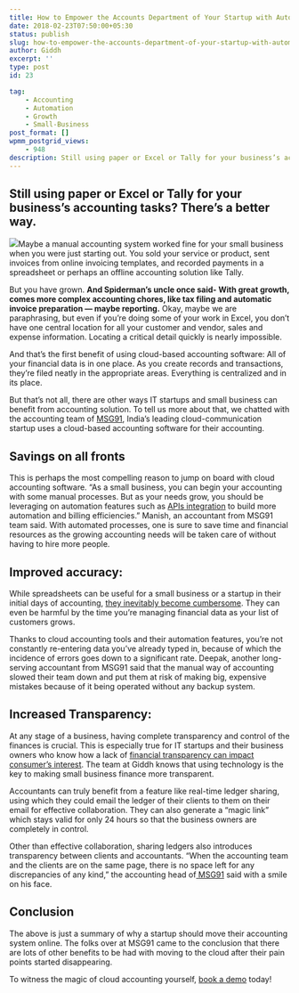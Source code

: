 ```yaml
---
title: How to Empower the Accounts Department of Your Startup with Automated Accounting
date: 2018-02-23T07:50:00+05:30
status: publish
slug: how-to-empower-the-accounts-department-of-your-startup-with-automated-accounting
author: Giddh
excerpt: ''
type: post
id: 23

tag:
    - Accounting
    - Automation
    - Growth
    - Small-Business
post_format: []
wpmm_postgrid_views:
    - 948
description: Still using paper or Excel or Tally for your business’s accounting tasks? There’s a better way. Maybe a manual accounting system worked fine for your small business when you were just starting out.
---
```

Still using paper or Excel or Tally for your business’s accounting tasks? There’s a better way.
-----------------------------------------------------------------------------------------------

![](../../uploads/2019/11/Gst-return-file.jpeg)Maybe a manual accounting system worked fine for your small business when you were just starting out. You sold your service or product, sent invoices from online invoicing templates, and recorded payments in a spreadsheet or perhaps an offline accounting solution like Tally.

But you have grown. **And Spiderman’s uncle once said- With great growth, comes more complex accounting chores, like tax filing and automatic invoice preparation — maybe reporting.** Okay, maybe we are paraphrasing, but even if you’re doing some of your work in Excel, you don’t have one central location for all your customer and vendor, sales and expense information. Locating a critical detail quickly is nearly impossible.

And that’s the first benefit of using cloud-based accounting software: All of your financial data is in one place. As you create records and transactions, they’re filed neatly in the appropriate areas. Everything is centralized and in its place.

But that’s not all, there are other ways IT startups and small business can benefit from accounting solution. To tell us more about that, we chatted with the accounting team of [MSG91](http://msg91.com/), India’s leading cloud-communication startup uses a cloud-based accounting software for their accounting.

Savings on all fronts
---------------------

This is perhaps the most compelling reason to jump on board with cloud accounting software. “As a small business, you can begin your accounting with some manual processes. But as your needs grow, you should be leveraging on automation features such as [APIs integration](https://developers.giddh.com/collection/giddh-api-integration/46/pages/140) to build more automation and billing efficiencies.” Manish, an accountant from MSG91 team said. With automated processes, one is sure to save time and financial resources as the growing accounting needs will be taken care of without having to hire more people.

Improved accuracy:
------------------

 While spreadsheets can be useful for a small business or a startup in their initial days of accounting, [they inevitably become cumbersome](https://giddh.com/blog/why-you-need-freedom-from-the-clutter-of-spreadsheets). They can even be harmful by the time you’re managing financial data as your list of customers grows.

 Thanks to cloud accounting tools and their automation features, you’re not constantly re-entering data you’ve already typed in, because of which the incidence of errors goes down to a significant rate. Deepak, another long-serving accountant from MSG91 said that the manual way of accounting slowed their team down and put them at risk of making big, expensive mistakes because of it being operated without any backup system.

Increased Transparency:
-----------------------

At any stage of a business, having complete transparency and control of the finances is crucial. This is especially true for IT startups and their business owners who know how a lack of [financial transparency can impact consumer’s interest](https://insight.kellogg.northwestern.edu/article/how-transparent-accounting-leads-to-smarter-decisions). The team at Giddh knows that using technology is the key to making small business finance more transparent.

Accountants can truly benefit from a feature like real-time ledger sharing, using which they could email the ledger of their clients to them on their email for effective collaboration. They can also generate a “magic link” which stays valid for only 24 hours so that the business owners are completely in control.

Other than effective collaboration, sharing ledgers also introduces transparency between clients and accountants. “When the accounting team and the clients are on the same page, there is no space left for any discrepancies of any kind,” the accounting head of[ MSG91](https://msg91.com/) said with a smile on his face.

Conclusion
----------

The above is just a summary of why a startup should move their accounting system online. The folks over at MSG91 came to the conclusion that there are lots of other benefits to be had with moving to the cloud after their pain points started disappearing.

To witness the magic of cloud accounting yourself, [book a demo](https://giddh.com) today!